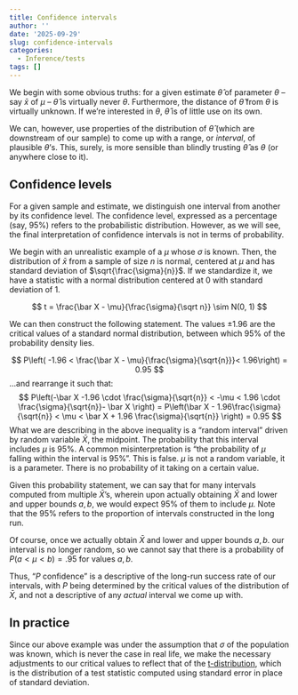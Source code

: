 ```yaml
---
title: Confidence intervals
author: ''
date: '2025-09-29'
slug: confidence-intervals
categories:
  - Inference/tests
tags: []
---
```


We begin with some obvious truths: for a given estimate $\hat \theta$ of parameter $\theta$ -- say $\bar x$ of $\mu$ -- $\hat \theta$ is virtually never $\theta$. Furthermore, the distance of $\hat \theta$ from $\theta$ is virtually unknown. If we're interested in $\theta$, $\hat \theta$ is of little use on its own.

We can, however, use properties of the distribution of $\hat \theta$ (which are downstream of our sample) to come up with a range, or  _interval_, of plausible $\theta$'s. This, surely, is more sensible than blindly trusting $\hat \theta$ as $\theta$ (or anywhere close to it).

## Confidence levels
For a given sample and estimate, we distinguish one interval from another by its confidence level. The confidence level, expressed as a percentage (say, 95%) refers to the probabilistic distribution. However, as we will see, the final interpretation of confidence intervals is not in terms of probability.

We begin with an unrealistic example of a $\mu$ whose $\sigma$ is known. Then, the distribution of $\bar x$ from a sample of size $n$ is normal, centered at $\mu$ and has standard deviation of $\sqrt{\frac{\sigma}{n}}$. If we standardize it, we have a statistic with a normal distribution centered at 0 with standard deviation of 1. 

$$
t = \frac{\bar X - \mu}{\frac{\sigma}{\sqrt n}} \sim N(0, 1)
$$

We can then construct the following statement. The values $\pm 1.96$ are the critical values of a standard normal distribution, between which 95% of the probability density lies.

$$
P\left( -1.96 < \frac{\bar X - \mu}{\frac{\sigma}{\sqrt{n}}}< 1.96\right) = 0.95
$$ 
...and rearrange it such that:
$$
P\left(-\bar X -1.96 \cdot \frac{\sigma}{\sqrt{n}} < -\mu < 1.96 \cdot \frac{\sigma}{\sqrt{n}}- \bar X \right) = P\left(\bar X - 1.96\frac{\sigma}{\sqrt{n}} < \mu < \bar X + 1.96 \frac{\sigma}{\sqrt{n}} \right) = 0.95
$$
What we are describing in the above inequality is a "random interval" driven by random variable $\bar X$, the midpoint. The probability that this interval includes $\mu$ is 95%. A common misinterpretation is "the probability of $\mu$ falling within the interval is 95%". This is false. $\mu$ is not a random variable, it is a parameter. There is no probability of it taking on a certain value. 

Given this probability statement, we can say that for many intervals computed from multiple $\bar X$'s, wherein upon actually obtaining $\bar X$ and lower and upper bounds $a, b$, we would expect 95% of them to include $\mu$. Note that the 95% refers to the proportion of intervals constructed in the long run.

Of course, once we actually obtain $\bar X$ and lower and upper bounds $a, b$. our interval is no longer random, so we cannot say that there is a probability of $P(a < \mu < b) = .95$ for values $a,b$. 

Thus, "$P%$ confidence" is a descriptive of the long-run success rate of our intervals, with $P%$ being determined by the critical values of the distribution of $\bar X$, and not a descriptive of any _actual_ interval we come up with.

## In practice
Since our above example was under the assumption that $\sigma$ of the population was known, which is never the case in real life, we make the necessary adjustments to our critical values to reflect that of the [t-distribution](/distrib/2025-05-27-t-distribution/t-dist/), which is the distribution of a test statistic computed using standard error in place of standard deviation.




